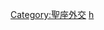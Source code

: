 {{Commonscat|Bilateral relations of the Holy See}}

[[Category:聖座外交|Category:聖座外交]]
[[Category:各国双边关系|h]]